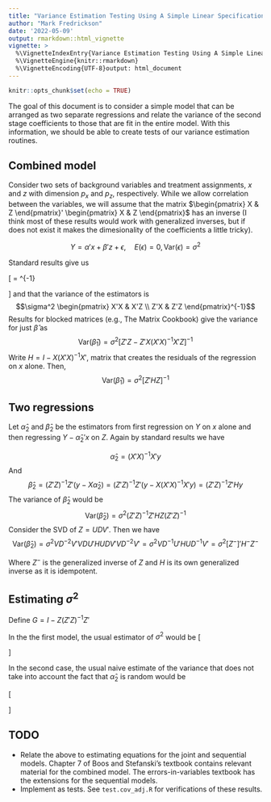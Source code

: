 ```yaml
---
title: "Variance Estimation Testing Using A Simple Linear Specification"
author: "Mark Fredrickson"
date: '2022-05-09'
output: rmarkdown::html_vignette
vignette: >
  %\VignetteIndexEntry{Variance Estimation Testing Using A Simple Linear Specification}
  %\VignetteEngine{knitr::rmarkdown}
  %\VignetteEncoding{UTF-8}output: html_document
---
```


```r
knitr::opts_chunk$set(echo = TRUE)
```

The goal of this document is to consider a simple model that can be arranged as two separate regressions and relate the variance of the second stage coefficients to those that are fit in the entire model. With this information, we should be able to create tests of our variance estimation routines.

## Combined model 

Consider two sets of background variables and treatment assignments, $x$ and $z$ with dimension $p_x$ and $p_z$, respectively. While we allow correlation between the variables, we will assume that the matrix $\begin{pmatrix} X & Z \end{pmatrix}' \begin{pmatrix} X & Z \end{pmatrix}$ has an inverse (I think most of these results would work with generalized inverses, but if does not exist it makes the dimesionality of the coefficients a little tricky).

$$Y = \alpha'x + \beta'z + \epsilon, \quad E(\epsilon) = 0, \text{Var}(\epsilon) = \sigma^2$$

Standard results give us

\[
\begin{pmatrix} \hat \alpha_1 \\ \hat \beta_1 \end{pmatrix} = \begin{pmatrix} X'X & X'Z \\ Z'X & Z'Z \end{pmatrix}^{-1} \begin{pmatrix} X'y \\ Z'y \end{pmatrix}
\]
and that the variance of the estimators is
$$\sigma^2 \begin{pmatrix} X'X & X'Z \\ Z'X & Z'Z \end{pmatrix}^{-1}$$
Results for blocked matrices (e.g., The Matrix Cookbook) give the variance for just $\hat \beta$ as
$$\text{Var}(\hat \beta_1) = \sigma^2 \left[Z'Z - Z' X (X'X)^{-1} X'Z\right]^{-1}$$
Write $H = I - X (X'X)^{-1} X'$, matrix that creates the residuals of the regression on $x$ alone. Then,
$$\text{Var}(\hat \beta_1) = \sigma^2 \left[Z'H Z\right]^{-1}$$

## Two regressions

Let $\hat \alpha_2$ and $\hat \beta_2$ be the estimators from first regression on $Y$ on $x$ alone and then regressing $Y - \hat \alpha_2'x$ on $Z$. Again by standard results we have

$$\hat \alpha_2 = (X'X)^{-1} X' y$$
And 
$$\hat \beta_2 = (Z'Z)^{-1} Z' (y - X \hat \alpha_2)  = (Z'Z)^{-1} Z'(y - X (X'X)^{-1} X' y) = (Z'Z)^{-1} Z' H y$$
The variance of $\hat \beta_2$ would be
$$\text{Var}(\hat \beta_2) = \sigma^2 (Z'Z)^{-1} Z' H Z (Z'Z)^{-1}$$
Consider the SVD of $Z = UDV'$. Then we have
$$\text{Var}(\hat \beta_2) = \sigma^2 V D^{-2} V' V D U' H U D V' V D^{-2} V' = \sigma^2 V D^{-1} U' H U D^{-1} V' = \sigma^2 \left[Z^{-}\right]' H^{-} Z^{-} $$

Where $Z^{-}$ is the generalized inverse of $Z$ and $H$ is its own generalized inverse as it is idempotent. 

## Estimating $\sigma^2$

Define $G = I - Z(Z'Z)^{-1}Z'$

In the the first model, the usual estimator of $\sigma^2$ would be 
\[
\begin{aligned}
\hat \sigma_1^2 &= \frac{1}{n - (p_x + p_z)} (y - X \hat \alpha_1 - Z \hat \beta_1)' (y - X \hat \alpha_1 - Z \hat \beta_1) \\
&= \frac{1}{n - (p_x + p_z)} y' \left[I - \begin{pmatrix} X & Z \end{pmatrix} \begin{pmatrix} X'X & X'Z \\ Z'X & Z'Z \end{pmatrix}^{-1} \begin{pmatrix} X & Z \end{pmatrix}' \right] y\\
&= \frac{1}{n - (p_x + p_z)} y' \left[I - X (X'GX)^{-1} X'G - Z(Z'HZ)^{-1} Z'H \right] y
\end{aligned}
\]

<!-- Proof of last line
\[
\begin{aligned}
a &= \begin{pmatrix} X'X & X'Z \\ Z'X & Z'Z \end{pmatrix}^{-1
} \\
&= \begin{pmatrix} (X'GX)^{-1} & 0 \\ 0 & (Z'HZ)^{-1} \end{pmatrix} \begin{pmatrix} I & - X'Z (Z'Z)^{-1} \\ - Z'X (X'X)^{-1} & I \end{pmatrix}
\end{aligned}
\]

\[
\begin{aligned}
\begin{pmatrix}X & Z \\ 0 & 0 \end{pmatrix}\begin{pmatrix} (X'GX)^{-1} & 0 \\ 0 & (Z'HZ)^{-1} \end{pmatrix}
 &= \begin{pmatrix}
 X (X'GX)^{-1} & Z (Z'HZ) ^{-1} \\
 0 & 0 \end{pmatrix}
 \end{aligned}
\]

\[
\begin{pmatrix} I & - X'Z (Z'Z)^{-1} \\ - Z'X (X'X)^{-1} & I \end{pmatrix} \begin{pmatrix} X' & 0 \\ Z' & 0 \end{pmatrix} = 
\begin{pmatrix}
X'G & 0 \\
Z'H & 0
\end{pmatrix}
\]

\[
\begin{pmatrix} X & Z \end{pmatrix} \begin{pmatrix} X'X & X'Z \\ Z'X & Z'Z \end{pmatrix}^{-1} \begin{pmatrix} X & Z \end{pmatrix}' =
\begin{pmatrix} X (X'GX)^{-1} X' G + Z(Z'HZ)^{-1} Z'H & 0 \\
0 & 0\end{pmatrix} = X (X'GX)^{-1} X'G + Z(Z'HZ)^{-1} Z'H
\]
-->


In the second case, the usual naive estimate of the variance that does not take into account the fact that $\hat \alpha_2$ is random would be

\[ 
\begin{aligned}
\hat \sigma_2^2  
  &= \frac{1}{n - p_z} (y - X \hat \alpha_2 - Z \hat \beta_2)' (y - X \hat \alpha_2 - Z \hat \beta_2) \\
  &= \frac{1}{n - p_z} y' (H - Z (Z'Z)^{-1} Z' H )' (H - Z (Z'Z)^{-1} Z' H) y \\
  &= \frac{1}{n - p_z} y' [(I - Z (Z'Z)^{-1} Z') H ]' (I - Z (Z'Z)^{-1} Z') H y \\
  &= \frac{1}{n - p_z} y' H G H y 
\end{aligned}
\]

## TODO

- Relate the above to estimating equations for the joint and sequential models. Chapter 7 of Boos and Stefanski's textbook contains relevant material for the combined model. The errors-in-variables textbook has the extensions for the sequential models.
- Implement as tests. See `test.cov_adj.R` for verifications of these results. 
